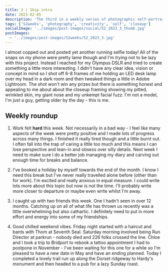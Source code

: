 ```yaml
---
title: 3 | Skip intro
date: 2023-02-05
description: 'The third in a weekly series of photographic self-portraits of Stuart Mackenzie.'
tags: ['52weeks', 'photography', 'creativity', 'self', 'closeup']
socialImage: '../images/post-images/social/52_2023_3_thumb.jpg'
postImages:
  - '../images/post-images/52weeks/52_2023_3.jpg'
---
```



<GatsbyImage
  alt="My grumpy, pitted, wrinkled face illunminated in a dark frame by a desk lamp"
  title="Three - Skip intro"
  image={getImage(props.data.mdx.frontmatter.postImages[0])}
  className="imageFull"
/>

I almost copped out and posted yet another running selfie today! All of the snaps on my phone were pretty lame though and I'm _trying_ not to be lazy with this project. Instead I reached for my Olympus DSLR and tried to create something a little more interesting. I didn't have any clear idea, vision or concept in mind so I shot off 6-8 frames of me holding an LED desk lamp over my head in a dark room and then tweaked things a little in Adobe Lightroom. The shot won't win any prizes but there is something honest and appealing to me about about the closeup framing showing my pitted, wrinkled skin, my giant nose and my unkempt facial fuzz. I'm not a model, I'm just a guy, getting older by the day - this is me.

## Weekly roundup

1. Work felt **hard** this week. Not necessarily in a bad way - I feel like many aspects of the week were pretty positive and I made lots of progress across many things. I finished it really tired though and a little burnt out. I often fall into the trap of caring a little too much and this means I can lose perspective and lean-in and obsess over silly details. Next week I need to make sure I do a better job managing my diary and carving out enough time for breaks and balance.

2. I've booked a holiday by myself towards the end of the month. I know I need this break but I've never really travelled alone before (other than for work). I'm excited and really anxious in equal measure. I could write lots more about this topic but now is not the time. I'll probably write more closer to departure or maybe even write whilst I'm away.

3. I caught up with two friends this week. One I hadn't seen in over 12 months. Catching up on all of what life has thrown us recently was a little overwhelming but also cathartic. I definitely need to put in more effort and energy into some of my friendships.

4. Good chilled weekend vibes. Friday night started with a haircut and bants with Thom at Seventh Seal. Saturday morning involved being Run Director at parkrun - nobody died and 226 folks crossed the line. Chloe and I took a trip to Bridport to rebook a tattoo appointment I had to postpone in November - I've been waiting for this one for a while so I'm pleased to have a new date in May and have an ending planned. Today I completed a lovely trail run up along the Dorset ridgeway to Hardy's monument and then headed to a pub for a lazy Sunday roast.

